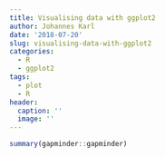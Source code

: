 ```yaml
---
title: Visualising data with ggplot2
author: Johannes Karl
date: '2018-07-20'
slug: visualising-data-with-ggplot2
categories:
  - R
  - ggplot2
tags:
  - plot
  - R
header:
  caption: ''
  image: ''
---
```


```r
summary(gapminder::gapminder)
```